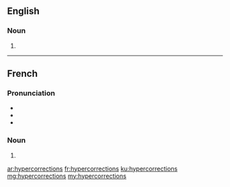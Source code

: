 ==English==

===Noun===
{{head|en|plural}}

# {{plural of|hypercorrection|lang=en}}

----

==French==

===Pronunciation===
* {{IPA|/i.pɛʁ.kɔ.ʁɛk.sjɔ̃/|lang=fr}}
* {{homophones|hypercorrection|lang=fr}}
* {{hyphenation|hy|per|co|rrec|tions|lang=fr}}

===Noun===
{{head|fr|plural|g=f}}

# {{plural of|hypercorrection|lang=fr}}

[[ar:hypercorrections]]
[[fr:hypercorrections]]
[[ku:hypercorrections]]
[[mg:hypercorrections]]
[[my:hypercorrections]]